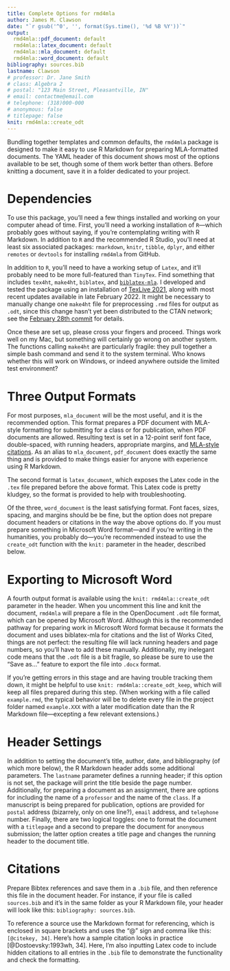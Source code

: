 ```yaml
---
title: Complete Options for rmd4mla
author: James M. Clawson
date: "`r gsub('^0', '', format(Sys.time(), '%d %B %Y'))`"
output: 
  rmd4mla::pdf_document: default
  rmd4mla::latex_document: default
  rmd4mla::mla_document: default
  rmd4mla::word_document: default
bibliography: sources.bib
lastname: Clawson
# professor: Dr. Jane Smith
# class: Algebra 2
# postal: "123 Main Street, Pleasantville, IN"
# email: contactme@email.com
# telephone: (318)000-000
# anonymous: false
# titlepage: false
knit: rmd4mla::create_odt
---
```


Bundling together templates and common defaults, the `rmd4mla` package is designed to make it easy to use R Markdown for preparing MLA-formatted documents. The YAML header of this document shows most of the options available to be set, though some of them work better than others. Before knitting a document, save it in a folder dedicated to your project.

# Dependencies
To use this package, you'll need a few things installed and working on your computer ahead of time. First, you'll need a working installation of `R`---which probably goes without saying, if you're contemplating writing with R Markdown. In addition to `R` and the recommended R Studio, you'll need at least six associated packages: `rmarkdown`, `knitr`, `tibble`, `dplyr`, and either `remotes` or `devtools` for installing `rmd4mla` from GitHub.

In addition to `R`, you'll need to have a working setup of `Latex`, and it'll probably need to be more full-featured than `TinyTex`. Find something that includes `tex4ht`, `make4ht`, `biblatex`, and [`biblatex-mla`](https://ctan.org/pkg/biblatex-mla?lang=en). I developed and tested the package using an installation of [TexLive 2021](https://www.tug.org/texlive/), along with most recent updates available in late February 2022. It might be necessary to manually change one `make4ht` file for preprocessing `.rmd` files for output as `.odt`, since this change hasn't yet been distributed to the CTAN network; see the [February 28th commit](https://github.com/michal-h21/make4ht/commit/a7ed9e73948ce8fd9749e94bd84a7607cca07f9c) for details.

Once these are set up, please cross your fingers and proceed. Things work well on my Mac, but something will certainly go wrong on another system. The functions calling `make4ht` are particularly fragile: they pull together a simple bash command and send it to the system terminal. Who knows whether this will work on Windows, or indeed anywhere outside the limited test environment?

# Three Output Formats

For most purposes, `mla_document` will be the most useful, and it is the recommended option. This format prepares a PDF document with MLA-style formatting for submitting for a class or for publication, when PDF documents are allowed. Resulting text is set in a 12-point serif font face, double-spaced, with running headers, appropriate margins, and [MLA-style citations](https://ctan.org/pkg/biblatex-mla). As an alias to `mla_document`, `pdf_document` does exactly the same thing and is provided to make things easier for anyone with experience using R Markdown.

The second format is `latex_document`, which exposes the Latex code in the `.tex` file prepared before the above format. This Latex code is pretty kludgey, so the format is provided to help with troubleshooting.

Of the three, `word_document` is the least satisfying format. Font faces, sizes, spacing, and margins should be be fine, but the option does not prepare document headers or citations in the way the above options do. If you must prepare something in Microsoft Word format---and if you're writing in the humanities, you probably do---you're recommended instead to use the `create_odt` function with the `knit:` parameter in the header, described below.

# Exporting to Microsoft Word

A fourth output format is available using the `knit: rmd4mla::create_odt` parameter in the header. When you uncomment this line and knit the document, `rmd4mla` will prepare a file in the OpenDocument `.odt` file format, which can be opened by Microsoft Word. Although this is the recommended pathway for preparing work in Microsoft Word format because it formats the document and uses biblatex-mla for citations and the list of Works Cited, things are not perfect: the resulting file will lack running headers and page numbers, so you'll have to add these manually. Additionally, my inelegant code means that the `.odt` file is a bit fragile, so please be sure to use the "Save as..." feature to export the file into `.docx` format.

If you're getting errors in this stage and are having trouble tracking them down, it might be helpful to use `knit: rmd4mla::create_odt_keep`, which will keep all files prepared during this step. (When working with a file called `example.rmd`, the typical behavior will be to delete every file in the project folder named `example.XXX` with a later modification date than the R Markdown file---excepting a few relevant extensions.)

# Header Settings
In addition to setting the document's title, author, date, and bibliography (of which more below), the R Markdown header adds some additional parameters. The `lastname` parameter defines a running header; if this option is not set, the package will print the title beside the page number. Additionally, for preparing a document as an assignment, there are options for including the name of a `professor` and the name of the `class`. If a manuscript is being prepared for publication, options are provided for `postal` address (bizarrely, only on one line?), `email` address, and `telephone` number. Finally, there are two logical toggles: one to format the document with a `titlepage` and a second to prepare the document for `anonymous` submission; the latter option creates a title page and changes the running header to the document title.

# Citations
Prepare Bibtex references and save them in a `.bib` file, and then reference this file in the document header. For instance, if your file is called `sources.bib` and it's in the same folder as your R Markdown file, your header will look like this: `bibliography: sources.bib`.

To reference a source use the Markdown format for referencing, which is enclosed in square brackets and uses the "@" sign and comma like this: `[@citekey, 34]`. Here's how a sample citation looks in practice [@Dostoevsky:1993wh, 34]. \nocite{*} Here, I'm also inputting Latex code to include hidden citations to all entries in the `.bib` file to demonstrate the functionality and check the formatting. 
